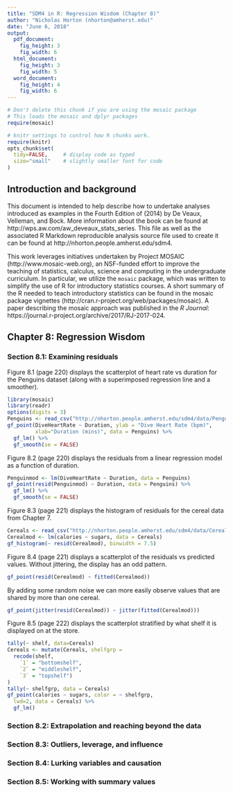 ```yaml
---
title: "SDM4 in R: Regression Wisdom (Chapter 8)"
author: "Nicholas Horton (nhorton@amherst.edu)"
date: "June 6, 2018"
output: 
  pdf_document:
    fig_height: 3
    fig_width: 6
  html_document:
    fig_height: 3
    fig_width: 5
  word_document:
    fig_height: 4
    fig_width: 6
---
```



```r
# Don't delete this chunk if you are using the mosaic package
# This loads the mosaic and dplyr packages
require(mosaic)
```

```r
# knitr settings to control how R chunks work.
require(knitr)
opts_chunk$set(
  tidy=FALSE,     # display code as typed
  size="small"    # slightly smaller font for code
)
```

## Introduction and background 

This document is intended to help describe how to undertake analyses introduced 
as examples in the Fourth Edition of \emph{Stats: Data and Models} (2014) by De Veaux, Velleman, and Bock.
More information about the book can be found at http://wps.aw.com/aw_deveaux_stats_series.  This
file as well as the associated R Markdown reproducible analysis source file used to create it can be found at http://nhorton.people.amherst.edu/sdm4.

This work leverages initiatives undertaken by Project MOSAIC (http://www.mosaic-web.org), an NSF-funded effort to improve the teaching of statistics, calculus, science and computing in the undergraduate curriculum. In particular, we utilize the `mosaic` package, which was written to simplify the use of R for introductory statistics courses. A short summary of the R needed to teach introductory statistics can be found in the mosaic package vignettes (http://cran.r-project.org/web/packages/mosaic).
A paper describing the mosaic approach was published in the *R Journal*: https://journal.r-project.org/archive/2017/RJ-2017-024.


## Chapter 8: Regression Wisdom

### Section 8.1: Examining residuals


Figure 8.1 (page 220) displays the scatterplot of heart rate vs duration for the Penguins dataset (along with a superimposed regression line and a smoother).

```r
library(mosaic)
library(readr)
options(digits = 3)
Penguins <- read_csv("http://nhorton.people.amherst.edu/sdm4/data/Penguins.csv")
gf_point(DiveHeartRate ~ Duration, ylab = "Dive Heart Rate (bpm)", 
         xlab="Duration (mins)", data = Penguins) %>%
  gf_lm() %>%
  gf_smooth(se = FALSE)
```

Figure 8.2 (page 220) displays the residuals from a linear regression model as a function of duration.

```r
Penguinmod <- lm(DiveHeartRate ~ Duration, data = Penguins)
gf_point(resid(Penguinmod) ~ Duration, data = Penguins) %>%
  gf_lm() %>%
  gf_smooth(se = FALSE)
```

Figure 8.3 (page 221) displays the histogram of residuals for the cereal data from Chapter 7.

```r
Cereals <- read_csv("http://nhorton.people.amherst.edu/sdm4/data/Cereals.csv")
Cerealmod <- lm(calories ~ sugars, data = Cereals)
gf_histogram(~ resid(Cerealmod), binwidth = 7.5)
```

Figure 8.4 (page 221) displays a scatterplot of the residuals vs predicted values.  Without jittering, the display has an odd pattern.

```r
gf_point(resid(Cerealmod) ~ fitted(Cerealmod))
```

By adding some random noise we can more easily observe values that are shared by more than one cereal.

```r
gf_point(jitter(resid(Cerealmod)) ~ jitter(fitted(Cerealmod)))
```

Figure 8.5 (page 222) displays the scatterplot stratified by what shelf it is displayed on at the store.

```r
tally(~ shelf, data=Cereals)
Cereals <- mutate(Cereals, shelfgrp = 
  recode(shelf,
    `1` = "bottomshelf",
    `2` = "middleshelf",
    `3` = "topshelf")
)
tally(~ shelfgrp, data = Cereals)
gf_point(calories ~ sugars, color = ~ shelfgrp, 
  lwd=2, data = Cereals) %>%
  gf_lm()
```


### Section 8.2: Extrapolation and reaching beyond the data

### Section 8.3: Outliers, leverage, and influence

### Section 8.4: Lurking variables and causation

### Section 8.5: Working with summary values

